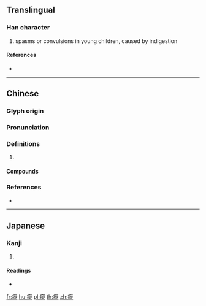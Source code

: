 {{character info/new}}
{{also|疭}}
==Translingual==

===Han character===
{{Han char|rn=104|rad=疒|as=11|sn=16|four=00181|canj=KHOO|ids=⿸疒從}}

# spasms or convulsions in young children, caused by indigestion

====References====
* {{Han ref|kx=0779.190|dkj=22451|dj=1189.070|hdz=42693.150|uh=7632|ud=30258|bh=EA72|bd=60018}}

----

==Chinese==
{{zh-forms|s=疭}}

===Glyph origin===
{{Han etym}}

===Pronunciation===
{{zh-pron
|m=zòng
|c=zung3
|mc=y
|oc=y
|cat=
}}

===Definitions===
{{zh-hanzi}}

# {{zh-only|瘈瘲}}

====Compounds====
{{zh-der|瘈瘲}}

===References===
* {{R:twedu|B02799}}

----

==Japanese==

===Kanji===
{{ja-kanji|grade=|rs=疒11}}

# {{defn|lang=ja|sort=疒11}}

====Readings====
* {{ja-readings|on=[[しょう]] (shō), [[しゅ]] (shu)|kun=[[ひきつけ]] (hikitsuke)|nanori=}}

[[fr:瘲]]
[[hu:瘲]]
[[pl:瘲]]
[[th:瘲]]
[[zh:瘲]]